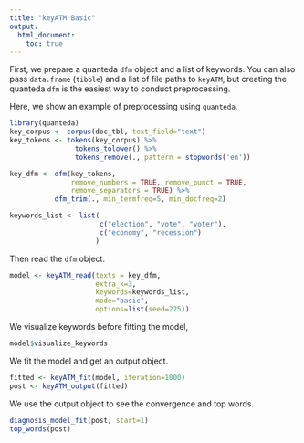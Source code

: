 ```yaml
---
title: "keyATM Basic"
output: 
  html_document:
    toc: true
---
```


First, we prepare a quanteda `dfm` object and a list of keywords. You can also pass `data.frame` (`tibble`) and a list of file paths to `keyATM`, but creating the quanteda `dfm` is the easiest way to conduct preprocessing.

Here, we show an example of preprocessing using `quanteda`.
```r
library(quanteda)
key_corpus <- corpus(doc_tbl, text_field="text")
key_tokens <- tokens(key_corpus) %>%
                tokens_tolower() %>%
                tokens_remove(., pattern = stopwords('en'))

key_dfm <- dfm(key_tokens,
               remove_numbers = TRUE, remove_punct = TRUE,
               remove_separators = TRUE) %>%
           dfm_trim(., min_termfreq=5, min_docfreq=2)

keywords_list <- list(
                      c("election", "vote", "voter"),
                      c("economy", "recession")
                     )
```

Then read the `dfm` object.
```r
model <- keyATM_read(texts = key_dfm,
                     extra_k=3,
                     keywords=keywords_list,
                     mode="basic",
                     options=list(seed=225))
```

We visualize keywords before fitting the model,
```r
model$visualize_keywords
```

We fit the model and get an output object.
```r
fitted <- keyATM_fit(model, iteration=1000)
post <- keyATM_output(fitted)
```

We use the output object to see the convergence and top words.
```r
diagnosis_model_fit(post, start=1)
top_words(post)
```


